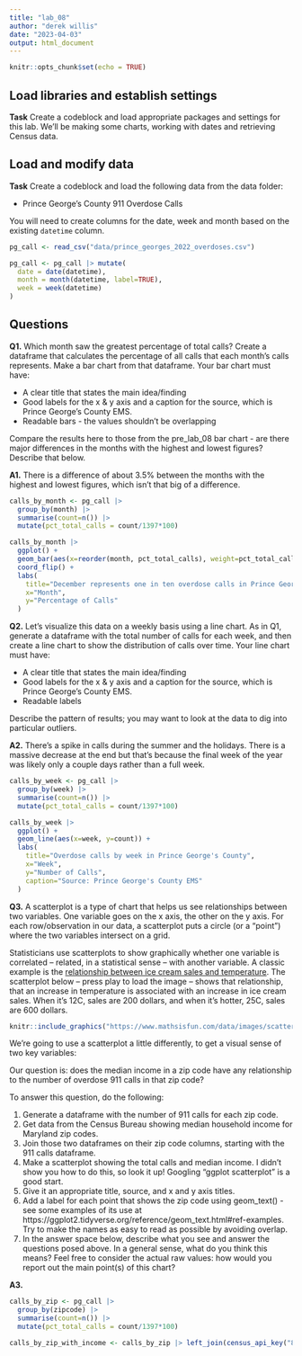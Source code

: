 ```yaml
---
title: "lab_08"
author: "derek willis"
date: "2023-04-03"
output: html_document
---
```


```r
knitr::opts_chunk$set(echo = TRUE)
```

## Load libraries and establish settings

**Task** Create a codeblock and load appropriate packages and settings for this lab. We'll be making some charts, working with dates and retrieving Census data.


## Load and modify data

**Task** Create a codeblock and load the following data from the data folder:

* Prince George's County 911 Overdose Calls

You will need to create columns for the date, week and month based on the existing `datetime` column.

```r
pg_call <- read_csv("data/prince_georges_2022_overdoses.csv") 

pg_call <- pg_call |> mutate(
  date = date(datetime),
  month = month(datetime, label=TRUE),
  week = week(datetime)
)
```


## Questions 

**Q1.** Which month saw the greatest percentage of total calls? Create a dataframe that calculates the percentage of all calls that each month's calls represents. Make a bar chart from that dataframe. Your bar chart must have:

* A clear title that states the main idea/finding
* Good labels for the x & y axis and a caption for the source, which is Prince George's County EMS.
* Readable bars - the values shouldn't be overlapping

Compare the results here to those from the pre_lab_08 bar chart - are there major differences in the months with the highest and lowest figures? Describe that below.

**A1.** There is a difference of about 3.5% between the months with the highest and lowest figures, which isn't that big of a difference.

```r
calls_by_month <- pg_call |>
  group_by(month) |>
  summarise(count=n()) |>
  mutate(pct_total_calls = count/1397*100) 

```

```r
calls_by_month |>
  ggplot() +
  geom_bar(aes(x=reorder(month, pct_total_calls), weight=pct_total_calls)) +
  coord_flip() +
  labs(
    title="December represents one in ten overdose calls in Prince George's County",
    x="Month",
    y="Percentage of Calls"
  )
```


**Q2.** Let's visualize this data on a weekly basis using a line chart. As in Q1, generate a dataframe with the total number of calls for each week, and then create a line chart to show the distribution of calls over time. Your line chart must have:

* A clear title that states the main idea/finding
* Good labels for the x & y axis and a caption for the source, which is Prince George's County EMS.
* Readable labels

Describe the pattern of results; you may want to look at the data to dig into particular outliers.

**A2.** There's a spike in calls during the summer and the holidays. There is a massive decrease at the end but that's because the final week of the year was likely only a couple days rather than a full week.

```r
calls_by_week <- pg_call |>
  group_by(week) |>
  summarise(count=n()) |>
  mutate(pct_total_calls = count/1397*100)
```

```r
calls_by_week |>
  ggplot() + 
  geom_line(aes(x=week, y=count)) +
  labs(
    title="Overdose calls by week in Prince George's County",
    x="Week",
    y="Number of Calls",
    caption="Source: Prince George's County EMS"
  )
```


**Q3.**  A scatterplot is a type of chart that helps us see relationships between two variables. One variable goes on the x axis, the other on the y axis.  For each row/observation in our data, a scatterplot puts a circle (or a "point") where the two variables intersect on a grid. 

Statisticians use scatterplots to show graphically whether one variable is correlated -- related, in a statistical sense -- with another variable.  A classic example is the [relationship between ice cream sales and temperature](https://www.mathsisfun.com/data/scatter-xy-plots.html). The scatterplot below -- press play to load the image -- shows that relationship, that an increase in temperature is associated with an increase in ice cream sales. When it's 12C, sales are 200 dollars, and when it's hotter, 25C, sales are 600 dollars.

```r
knitr::include_graphics("https://www.mathsisfun.com/data/images/scatter-ice-cream1.svg")
```

We're going to use a scatterplot a little differently, to get a visual sense of two key variables: 

Our question is: does the median income in a zip code have any relationship to the number of overdose 911 calls in that zip code?

To answer this question, do the following:

1. Generate a dataframe with the number of 911 calls for each zip code.
2. Get data from the Census Bureau showing median household income for Maryland zip codes.
3. Join those two dataframes on their zip code columns, starting with the 911 calls dataframe.
4. Make a scatterplot showing the total calls and median income. I didn't show you how to do this, so look it up! Googling "ggplot scatterplot" is a good start.
5. Give it an appropriate title, source, and x and y axis titles.
6. Add a label for each point that shows the zip code using geom_text() - see some examples of its use at https://ggplot2.tidyverse.org/reference/geom_text.html#ref-examples. Try to make the names as easy to read as possible by avoiding overlap.
7. In the answer space below, describe what you see and answer the questions posed above. In a general sense, what do you think this means? Feel free to consider the actual raw values: how would you report out the main point(s) of this chart?

**A3.**  

```r
calls_by_zip <- pg_call |>
  group_by(zipcode) |>
  summarise(count=n()) |>
  mutate(pct_total_calls = count/1397*100)
```

```r
calls_by_zip_with_income <- calls_by_zip |> left_join(census_api_key("830688142e6cbfa41054e8273fa8e30c8956b099"))
```

